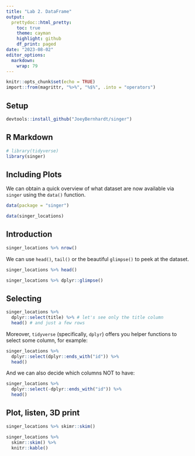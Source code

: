 ```yaml
---
title: "Lab 2. DataFrame"
output:
  prettydoc::html_pretty:
    toc: true
    theme: cayman
    highlight: github
    df_print: paged
date: "2023-08-02"
editor_options:
  markdown:
    wrap: 79
---
```


```r
knitr::opts_chunk$set(echo = TRUE)
import::from(magrittr, "%>%", "%$%", .into = "operators")
```

## Setup

```r
devtools::install_github("JoeyBernhardt/singer")
```

## R Markdown

```r
# library(tidyverse)
library(singer)
```

## Including Plots

We can obtain a quick overview of what dataset are now available via `singer`
using the `data()` function.

```r
data(package = "singer")
```

```r
data(singer_locations)
```

## Introduction

```r
singer_locations %>% nrow()
```

We can use `head()`, `tail()` or the beautiful `glimpse()` to peek at the
dataset.

```r
singer_locations %>% head()
```

```r
singer_locations %>% dplyr::glimpse()
```

## Selecting

```r
singer_locations %>%
  dplyr::select(title) %>% # let's see only the title column
  head() # and just a few rows
```

Moreover, `tidyverse` (specifically, `dplyr`) offers you helper functions to
select some column, for example:

```r
singer_locations %>%
  dplyr::select(dplyr::ends_with("id")) %>%
  head()
```

And we can also decide which columns NOT to have:

```r
singer_locations %>%
  dplyr::select(-dplyr::ends_with("id")) %>%
  head()
```

## Plot, listen, 3D print

```r
singer_locations %>% skimr::skim()
```

```r
singer_locations %>%
  skimr::skim() %>%
  knitr::kable()
```
